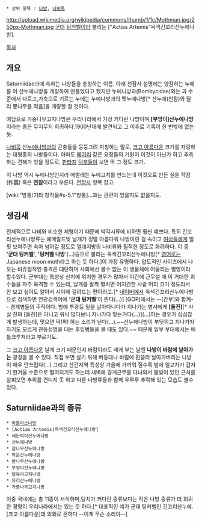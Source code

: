  * 상위 항목 : [[나방]], [[나비목]]

http://upload.wikimedia.org/wikipedia/commons/thumb/1/1c/Mothman.jpg/250px-Mothman.jpg
[[군대]] [[팅커벨]]이라 불리는 ["Actias Artemis"옥색긴꼬리산누에나방].

[[목차]]
== 개요 ==
Saturniidae과에 속하는 나방들을 총칭하는 이름.
아래 천잠사 설명에는 양잠하는 누에를 이 산누에나방을 개량하여 만들었다고 했지만 누에나방과(Bombycidae)와는 과 수준에서 다르고,가축으로 기르는 누에는 누에나방과의 멧누에나방[* 산누에(천잠)와 달리 뽕나무를 먹음]을 개량한 걸 것이다.

여담으로 가중나무고치나방은 우리나라에서 가장 커다란 나방이며,'''[부엉이]산누에나방'''이라는 종은 무지무지 희귀하다.1900년대에 발견되고 그 이후로 기록이 한 번밖에 없는 듯.

[[나비]]목 산[[누에]][[나방]]과의 곤충들을 뭉뚱그려 지칭하는 말로, [[크고 아름다운]] 크기를 자랑하는 대형종의 나방들이다. 아마도 [[페어리]] 같은 요정들의 기원이 이것이 아닌가 하고 추측하는 견해가 있을 정도로, [[판타지]] [[덕후]]들이 보면 딱 그 정도 크기. 

이 나방 역시 누에나방인지라 애벌레는 누에고치를 만드는데 이것으로 만든 실을 작잠(柞蠶) 혹은 '''천잠'''이라고 부른다. [[천잠사]] 항목 참고.

[wiki:"방통/기타 창작물#s-5.1"방통]...과는 관련이 있을지도 없을지도.

== 생김새 ==
전체적으로 나비와 비슷한 체형이기 때문에 박각시류에 비하면 훨씬 예쁘다. 특히 긴꼬리산누에나방류는 에메랄드빛 날개가 정말 아름다워 나방이란 걸 속이고 [[여성]]들에게 얼핏 보여주면 속아 넘어갈 정도로 열대지방의 나비류와 필적한 정도로 화려하다. 이 중 ''''군대 팅커벨'''', ''''팅커벨 나방''''(…)등으로 불리는 옥색긴꼬리산누에나방[* [[영어]]로는 Japanese moon moth라고 하는 듯 하다.]이 가장 유명하다. 압도적인 사이즈에서 나오는 비쥬얼적인 충격은 대단하며 사회에선 볼수 없는 이 생물체에 어울리는 별명이라 할수있다. 군부대는 특성상 산지에 위치한 경우가 많아서 야간에 근무설 때 이 거대한 괴수들을 자주 목격할 수 있는데, 날개를 활짝 펼치면 어지간한 사람 머리 크기 정도라서 안 보고 싶어도 알아서 시야에 걸려드는 편이라고.[* [[네이버]]에서 옥색긴꼬리산누에나방으로 검색하면 연관검색어에 ''''군대 팅커벨''''이 뜬다(…)] [GOP]에서는 --[간부]와 함께-- 경계병들의 주적이다. 밤에 투광등 밑을 날아다니다가 지나가는 병사에게 '''[돌진]'''[* 사실 진짜 [돌진]은 아니고 워낙 많다보니 지나가다 맞는거다(...)](...)하는 경우가 심심찮게 발생하는데, 맞으면 팍!팍! 하는 소리가 난다(...).~~산누에나방이 부딪히고 지나가자 자기도 모르게 관등성명을 대는 후임병들을 볼 때도 있다.~~ 때문에 일부 부대에서는 배틀크루져라고 부르기도.

그 [[크고 아름다운]] 날개 크기 때문인지 바람이라도 세게 부는 날엔 '''나방이 바람에 날아가는''' 광경을 볼 수 있다. 직접 보면 살기 위해 버둥대나 바람에 휩쓸려 날아가버리는 나방이 매우 안쓰럽다(...) 그리고 산간지역 특성상 가을에 가까워 질수록 밤에 일교차가 갑자기 한겨울 수준으로 떨어지기도 하는데 새벽에 경계근무를 다녀와서 불빛이 있던 근처를 살펴보면 추위를 견디지 못 하고 다른 나방류들과 함께 우루루 추락해 있는 모습도 볼수있다.

== Saturniidae과의 종류 ==
 * [[아틀라스나방]]
 * [Actias Artemis|옥색긴꼬리산누에나방]
 * 네눈박이산누에나방
 * 산누에나방
 * 참나무산누에나방
 * 작은산누에나방
 * 밤나무산누에나방
 * 부엉이산누에나방
 * 달유리고치나방
 * 유리산누에나방
 * 가중나무고치나방

이중 국내에는 총 11종이 서식하며,덩치가 커다란 종류보다는 작은 나방 종류가 더 희귀한 경향이 우리나라에서는 있는 듯 하다.[* 대표적인 예가 군대 팅커벨인 긴꼬리산누에.[크고 아름다운]데 의외로 흔하다 --이게 무슨 소리야--]

